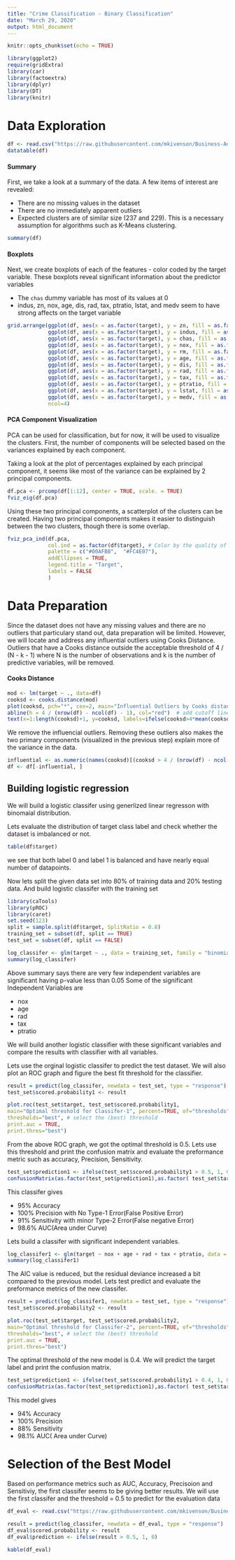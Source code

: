 ```yaml
---
title: "Crime Classification - Binary Classification"
date: "March 29, 2020"
output: html_document
---
```


```r
knitr::opts_chunk$set(echo = TRUE)
```

```r
library(ggplot2)
require(gridExtra)
library(car)
library(factoextra)
library(dplyr)
library(DT)
library(knitr)
```

# Data Exploration


```r
df <- read.csv("https://raw.githubusercontent.com/mkivenson/Business-Analytics-Data-Mining/master/Classification%20Project/crime-training-data_modified.csv")
datatable(df)
```

#### Summary

First, we take a look at a summary of the data. A few items of interest are revealed:

* There are no missing values in the dataset
* There are no immediately apparent outliers
* Expected clusters are of similar size (237 and 229). This is a necessary assumption for algorithms such as K-Means clustering.

```r
summary(df)
```



#### Boxplots

Next, we create boxplots of each of the features - color coded by the target variable. These boxplots reveal significant information about the predictor variables

* The `chas` dummy variable has most of its values at 0
* indus, zn, nox, age, dis, rad, tax, ptratio, lstat, and medv seem to have strong affects on the target variable  

```r
grid.arrange(ggplot(df, aes(x = as.factor(target), y = zn, fill = as.factor(target))) + geom_boxplot() + theme(legend.position = "none") ,
             ggplot(df, aes(x = as.factor(target), y = indus, fill = as.factor(target))) + geom_boxplot() + theme(legend.position = "none") ,
             ggplot(df, aes(x = as.factor(target), y = chas, fill = as.factor(target))) + geom_boxplot() + theme(legend.position = "none") ,
             ggplot(df, aes(x = as.factor(target), y = nox, fill = as.factor(target))) + geom_boxplot() + theme(legend.position = "none") ,
             ggplot(df, aes(x = as.factor(target), y = rm, fill = as.factor(target))) + geom_boxplot() + theme(legend.position = "none") ,
             ggplot(df, aes(x = as.factor(target), y = age, fill = as.factor(target))) + geom_boxplot() + theme(legend.position = "none") ,
             ggplot(df, aes(x = as.factor(target), y = dis, fill = as.factor(target))) + geom_boxplot() + theme(legend.position = "none") ,
             ggplot(df, aes(x = as.factor(target), y = rad, fill = as.factor(target))) + geom_boxplot() + theme(legend.position = "none") ,
             ggplot(df, aes(x = as.factor(target), y = tax, fill = as.factor(target))) + geom_boxplot() + theme(legend.position = "none") ,
             ggplot(df, aes(x = as.factor(target), y = ptratio, fill = as.factor(target))) + geom_boxplot() + theme(legend.position = "none") ,
             ggplot(df, aes(x = as.factor(target), y = lstat, fill = as.factor(target))) + geom_boxplot() + theme(legend.position = "none") ,
             ggplot(df, aes(x = as.factor(target), y = medv, fill = as.factor(target))) + geom_boxplot() + theme(legend.position = "none") ,
             ncol=4)
```



#### PCA Component Visualization

PCA can be used for classification, but for now, it will be used to visualize the clusters. First, the number of components will be selected based on the variances explained by each component.

Taking a look at the plot of percentages explained by each principal component, it seems like most of the variance can be explained by 2 principal components. 


```r
df.pca <- prcomp(df[1:12], center = TRUE, scale. = TRUE)
fviz_eig(df.pca)
```


Using these two principal components, a scatterplot of the clusters can be created. Having two principal components makes it easier to distinguish between the two clusters, though there is some overlap.

```r
fviz_pca_ind(df.pca,
             col.ind = as.factor(df$target), # Color by the quality of representation
             palette = c("#00AFBB",  "#FC4E07"),
             addEllipses = TRUE, 
             legend.title = "Target",
             labels = FALSE
             )
```





# Data Preparation

Since the dataset does not have any missing values and there are no outliers that particulary stand out, data preparation will be limited. However, we will locate and address any influential outliers using Cooks Distance. Outliers that have a Cooks distance outside the acceptable threshold of 4 / (N - k - 1) where N is the number of observations and k is the number of predictive variables, will be removed. 

#### Cooks Distance

```r
mod <- lm(target ~ ., data=df)
cooksd <- cooks.distance(mod)
plot(cooksd, pch="*", cex=2, main="Influential Outliers by Cooks distance")
abline(h = 4 / (nrow(df) - ncol(df) - 1), col="red")  # add cutoff line
text(x=1:length(cooksd)+1, y=cooksd, labels=ifelse(cooksd>4*mean(cooksd, na.rm=T),names(cooksd),""), col="red")  # add labels
```


We remove the influencial outliers. Removing these outliers also makes the two primary components (visualized in the previous step) explain more of the variance in the data.

```r
influential <- as.numeric(names(cooksd)[(cooksd > 4 / (nrow(df) - ncol(df) - 1))])
df <- df[-influential, ]
```

## Building logistic regression

We will build a logistic classifer using generlized linear regresson with binomaial distribution. 

Lets evaluate the distribution of target class label and check whether the dataset is imbalanced or not. 

```r
table(df$target)

```

we see that both label 0 and label 1 is balanced and have nearly equal number of datapoints. 

Now lets split the given data set into 80% of training data and 20% testing data.
And build logistic classifer with the training set 

```r
library(caTools)
library(pROC)
library(caret)
set.seed(123)
split = sample.split(df$target, SplitRatio = 0.8)
training_set = subset(df, split == TRUE)
test_set = subset(df, split == FALSE)

log_classifer <- glm(target ~ ., data = training_set, family = "binomial")
summary(log_classifer)
```

Above summary says there are very few independent variables are significant having p-value less than 0.05
Some of the significant Independent Variables are 

- nox
- age
- rad
- tax
- ptratio

We will build another logistic classifier with these significant variables and compare the results with classifier with all variables. 

Lets use the orginal logistic classifer to predict the test dataset. We will also plot an ROC graph and figure the best fit threshold for the classifier. 

```r
result = predict(log_classifer, newdata = test_set, type = "response")
test_set$scored.probability1 <- result

plot.roc(test_set$target, test_set$scored.probability1,
main="Optimal threshold for Classifer-1", percent=TRUE, of="thresholds", # compute AUC (of threshold)
thresholds="best", # select the (best) threshold
print.auc = TRUE,
print.thres="best") 

```

From the above ROC graph, we got the optimal threshold is 0.5. Lets use this threshold and print the confusion matrix and evaluate the preformance metric such as accuracy, Precision, Sensitivity. 

```r
test_set$prediction1 <- ifelse(test_set$scored.probability1 > 0.5, 1, 0)
confusionMatrix(as.factor(test_set$prediction1),as.factor( test_set$target))
```

This classifer gives 

 - 95% Accuracy
 - 100% Precision with No Type-1 Error(False Positive Error)
 - 91% Sensitivity with minor Type-2 Error(False negative Error)
 - 98.6% AUC(Area under Curve)


Lets build a classifer with significant independent variables. 

```r
log_classifer1 <- glm(target ~ nox + age + rad + tax + ptratio, data = training_set, family = "binomial")
summary(log_classifer1)
```

The AIC value is reduced, but the residual deviance increased a bit compared to the previous model. Lets test predict and evaluate the preformance metrics of the new classifer. 

```r
result = predict(log_classifer1, newdata = test_set, type = "response")
test_set$scored.probability2 <- result

plot.roc(test_set$target, test_set$scored.probability2,
main="Optimal threshold for Classifer-2", percent=TRUE, of="thresholds", # compute AUC (of threshold)
thresholds="best", # select the (best) threshold
print.auc = TRUE, 
print.thres="best") 

```



The optimal threshold of the new model is 0.4. We will predict the target label and print the confusion matrix.  


```r
test_set$prediction1 <- ifelse(test_set$scored.probability1 > 0.4, 1, 0)
confusionMatrix(as.factor(test_set$prediction1),as.factor( test_set$target))
```

This model gives 

 - 94% Accuracy 
 - 100% Precision
 - 88% Sensitivity 
 - 98.1% AUC( Area under Curve)

# Selection of the Best Model

Based on performance metrics such as AUC, Accuracy, Precisoion and Sensitiviy, the first classifer seems to be giving better results. We will use the first classifer and the threshold = 0.5 to predict for the evaluation data


```r
df_eval <- read.csv("https://raw.githubusercontent.com/mkivenson/Business-Analytics-Data-Mining/master/Classification%20Project/crime-evaluation-data_modified.csv")

result = predict(log_classifer, newdata = df_eval, type = "response")
df_eval$scored.probability <- result
df_eval$prediction <- ifelse(result > 0.5, 1, 0)

kable(df_eval)

```